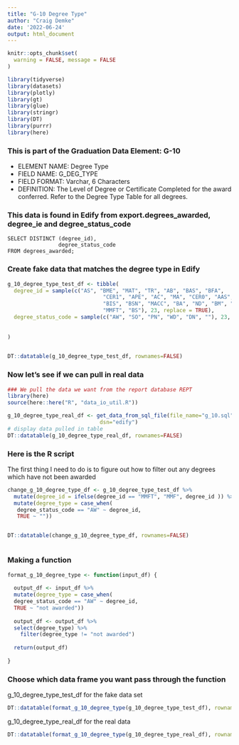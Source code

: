 ```yaml
---
title: "G-10 Degree Type"
author: "Craig Demke"
date: '2022-06-24'
output: html_document
---
```


```r
knitr::opts_chunk$set(
  warning = FALSE, message = FALSE
)
```

```r
library(tidyverse)
library(datasets)
library(plotly)
library(gt)
library(glue)
library(stringr)
library(DT)
library(purrr)
library(here)
```
### This is part of the Graduation Data Element: G-10 
* ELEMENT NAME: Degree Type 
* FIELD NAME: G_DEG_TYPE 
* FIELD FORMAT: Varchar, 6 Characters 
* DEFINITION: The Level of Degree or Certificate Completed for the award conferred. Refer to the  Degree Type Table for all degrees. 


### This data is found in Edify from export.degrees_awarded, degree_ie and degree_status_code
```{}
SELECT DISTINCT (degree_id),
                degree_status_code
FROM degrees_awarded;
```


### Create fake data that matches the degree type in Edify

```r
g_10_degree_type_test_df <- tibble(
  degree_id = sample(c("AS", "BME", "MAT", "TR", "AB", "BAS", "BFA",
                              "CER1", "APE", "AC", "MA", "CER0", "AAS",
                              "BIS", "BSN", "MACC", "BA", "ND", "BM", "AA",
                              "MMFT", "BS"), 23, replace = TRUE),
  degree_status_code = sample(c("AW", "SO", "PN", "WD", "DN", ""), 23, replace = TRUE)
  
  
)
   

DT::datatable(g_10_degree_type_test_df, rownames=FALSE)
```

### Now let's see if we can pull in real data

```r
### We pull the data we want from the report database REPT 
library(here)
source(here::here("R", "data_io_util.R"))

g_10_degree_type_real_df <- get_data_from_sql_file(file_name="g_10.sql",
                             dsn="edify")
# display data pulled in table
DT::datatable(g_10_degree_type_real_df, rownames=FALSE)
```


### Here is the R script

The first thing I need to do is to figure out how to filter out any degrees which have not been awarded

```r

change_g_10_degree_type_df <- g_10_degree_type_test_df %>%
  mutate(degree_id = ifelse(degree_id == "MMFT", "MMF", degree_id )) %>% 
  mutate(degree_type = case_when(
   degree_status_code == "AW" ~ degree_id,
   TRUE ~ ""))


DT::datatable(change_g_10_degree_type_df, rownames=FALSE)



```

### Making a function

```r

format_g_10_degree_type <- function(input_df) {
  
  output_df <- input_df %>%  
  mutate(degree_type = case_when(
  degree_status_code == "AW" ~ degree_id,
  TRUE ~ "not awarded"))
  
  output_df <- output_df %>% 
  select(degree_type) %>% 
    filter(degree_type != "not awarded")
  
  return(output_df)
  
}
```
### Choose which data frame you want pass through the function 

g_10_degree_type_test_df for the fake data set
```r
DT::datatable(format_g_10_degree_type(g_10_degree_type_test_df), rownames=FALSE)
```

g_10_degree_type_real_df for the real data
```r
DT::datatable(format_g_10_degree_type(g_10_degree_type_real_df), rownames=FALSE)
```

